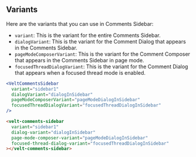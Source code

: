 


## Variants

Here are the variants that you can use in Comments Sidebar:
- `variant`: This is the variant for the entire Comments Sidebar.
- `dialogVariant`: This is the variant for the Comment Dialog that appears in the Comments Sidebar.
- `pageModeComposerVariant`: This is the variant for the Comment Composer that appears in the Comments Sidebar in page mode.
- `focusedThreadDialogVariant`: This is the variant for the Comment Dialog that appears when a focused thread mode is enabled.


<RequestExample>

```jsx React / Next.js
<VeltCommentsSidebar
  variant="sidebar1"
  dialogVariant="dialogInSidebar"
  pageModeComposerVariant="pageModeDialogInSidebar"
  focusedThreadDialogVariant="focusedThreadDialogInSidebar"
/>
```

```HTML HTML
<velt-comments-sidebar
  variant="sidebar1"
  dialog-variant="dialogInSidebar"
  page-mode-composer-variant="pageModeDialogInSidebar"
  focused-thread-dialog-variant="focusedThreadDialogInSidebar"
></velt-comments-sidebar>
```
</RequestExample>